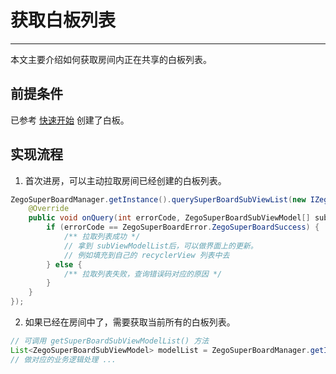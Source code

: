 # 获取白板列表

- - -

本文主要介绍如何获取房间内正在共享的白板列表。

## 前提条件

已参考 [快速开始](../Quick%20Start/create%20white%20board.mdx) 创建了白板。

## 实现流程
1. 首次进房，可以主动拉取房间已经创建的白板列表。

```java
ZegoSuperBoardManager.getInstance().querySuperBoardSubViewList(new IZegoSuperBoardQueryListCallback() {
    @Override
    public void onQuery(int errorCode, ZegoSuperBoardSubViewModel[] subViewModelList, HashMap<String, String> extraInfo) {
        if (errorCode == ZegoSuperBoardError.ZegoSuperBoardSuccess) {
            /** 拉取列表成功 */
            // 拿到 subViewModelList后，可以做界面上的更新。
            // 例如填充到自己的 recyclerView 列表中去
        } else {
            /** 拉取列表失败，查询错误码对应的原因 */
        }
    }
});
```


2. 如果已经在房间中了，需要获取当前所有的白板列表。

```java
// 可调用 getSuperBoardSubViewModelList() 方法
List<ZegoSuperBoardSubViewModel> modelList = ZegoSuperBoardManager.getInstance().getSuperBoardSubViewModelList();
// 做对应的业务逻辑处理 ...
```
